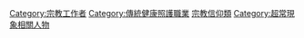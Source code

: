 [[Category:宗教工作者|Category:宗教工作者]]
[[Category:傳統健康照護職業|Category:傳統健康照護職業]]
[[Category:宗教信仰類|]]
[[Category:超常現象相關人物|Category:超常現象相關人物]]